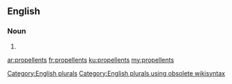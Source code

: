 ==English==

===Noun===
{{head|en}}

# {{plural of|propellent}}

[[Category:English plurals]][[Category:English plurals using obsolete wikisyntax]]

[[ar:propellents]]
[[fr:propellents]]
[[ku:propellents]]
[[my:propellents]]